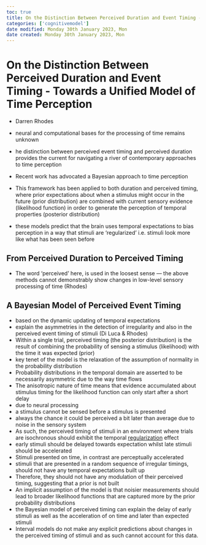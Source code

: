 ```yaml
---
toc: true
title: On the Distinction Between Perceived Duration and Event Timing - Towards a Unified Model of Time Perception
categories: ['cognitivemodel']
date modified: Monday 30th January 2023, Mon
date created: Monday 30th January 2023, Mon
---
```


# On the Distinction Between Perceived Duration and Event Timing - Towards a Unified Model of Time Perception
- Darren Rhodes


- neural and computational bases for the processing of time remains unknown
- he distinction between perceived event timing and perceived duration provides the current for navigating a river of contemporary approaches to time perception
- Recent work has advocated a Bayesian approach to time perception
- This framework has been applied to both duration and perceived timing, where prior expectations about when a stimulus might occur in the future (prior distribution) are combined with current sensory evidence (likelihood function) in order to generate the perception of temporal properties (posterior distribution)
- these models predict that the brain uses temporal expectations to bias perception in a way that stimuli are 'regularized' i.e. stimuli look more like what has been seen before

## From Perceived Duration to Perceived Timing
- The word 'perceived' here, is used in the loosest sense — the above methods cannot demonstrably show changes in low-level sensory processing of time (Rhodes)

## A Bayesian Model of Perceived Event Timing
- based on the dynamic updating of temporal expectations
- explain the asymmetries in the detection of irregularity and also in the perceived event timing of stimuli (Di Luca & Rhodes)
- Within a single trial, perceived timing (the posterior distribution) is the result of combining the probability of sensing a stimulus (likelihood) with the time it was expected (prior)
- key tenet of the model is the relaxation of the assumption of normality in the probability distribution
- Probability distributions in the temporal domain are asserted to be necessarily asymmetric due to the way time flows
- The anisotropic nature of time means that evidence accumulated about stimulus timing for the likelihood function can only start after a short delay
- due to neural processing
- a stimulus cannot be sensed before a stimulus is presented
- always the chance it could be perceived a bit later than average due to noise in the sensory system
- As such, the perceived timing of stimuli in an environment where trials are isochronous should exhibit the temporal [regularization](regularization.qmd) effect
- early stimuli should be delayed towards expectation whilst late stimuli should be accelerated
- Stimuli presented on time, in contrast are perceptually accelerated
- stimuli that are presented in a random sequence of irregular timings, should not have any temporal expectations built up
- Therefore, they should not have any modulation of their perceived timing, suggesting that a prior is not built
- An implicit assumption of the model is that noisier measurements should lead to broader likelihood functions that are captured more by the prior probability distributions
- the Bayesian model of perceived timing can explain the delay of early stimuli as well as the acceleration of on time and later than expected stimuli
- Interval models do not make any explicit predictions about changes in the perceived timing of stimuli and as such cannot account for this data.



